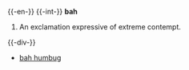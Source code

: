 {{-en-}}
{{-int-}}
'''bah'''
# An exclamation expressive of extreme contempt.
{{-div-}}
*[[bah humbug]]